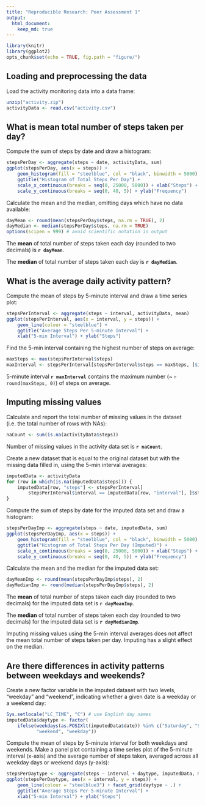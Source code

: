 ```yaml
---
title: "Reproducible Research: Peer Assessment 1"
output: 
  html_document:
    keep_md: true
---
```

```r
library(knitr)
library(ggplot2)
opts_chunk$set(echo = TRUE, fig.path = "figure/")
```

## Loading and preprocessing the data
Load the activity monitoring data into a data frame:
```r
unzip("activity.zip")
activityData <- read.csv("activity.csv")
```


## What is mean total number of steps taken per day?
Compute the sum of steps by date and draw a histogram:
```r
stepsPerDay <- aggregate(steps ~ date, activityData, sum)
ggplot(stepsPerDay, aes(x = steps)) +
    geom_histogram(fill = "steelblue", col = "black", binwidth = 5000) +
    ggtitle("Histogram of Total Steps Per Day") +
    scale_x_continuous(breaks = seq(0, 25000, 5000)) + xlab("Steps") +
    scale_y_continuous(breaks = seq(0, 40, 5)) + ylab("Frequency")
```

Calculate the mean and the median, omitting days which have no data available:
```r
dayMean <- round(mean(stepsPerDay$steps, na.rm = TRUE), 2)
dayMedian <- median(stepsPerDay$steps, na.rm = TRUE)
options(scipen = 999) # avoid scientific notation in output
```

The **mean** of total number of steps taken each day (rounded to two decimals)
is **`r dayMean`**.

The **median** of total number of steps taken each day is **`r dayMedian`**.


## What is the average daily activity pattern?
Compute the mean of steps by 5-minute interval and draw a time series plot:
```r
stepsPerInterval <- aggregate(steps ~ interval, activityData, mean)
ggplot(stepsPerInterval, aes(x = interval, y = steps)) +
    geom_line(colour = "steelblue") +
    ggtitle("Average Steps Per 5-minute Interval") +
    xlab("5-min Interval") + ylab("Steps")
```

Find the 5-min interval containing the highest number of steps on average:
```r
maxSteps <- max(stepsPerInterval$steps)
maxInterval <- stepsPerInterval[stepsPerInterval$steps == maxSteps, ]$interval
```

5-minute interval **`r maxInterval`** contains the maximum number
(~ `r round(maxSteps, 0)`) of steps on average.


## Imputing missing values
Calculate and report the total number of missing values in the
dataset (i.e. the total number of rows with NAs):
```r
naCount <- sum(is.na(activityData$steps))
```
Number of missing values in the activity data set is **`r naCount`**.

Create a new dataset that is equal to the original dataset but with the
missing data filled in, using the 5-min interval averages:
```r
imputedData <- activityData
for (row in which(is.na(imputedData$steps))) {
    imputedData[row, "steps"] <- stepsPerInterval[
        stepsPerInterval$interval == imputedData[row, "interval"], ]$steps
}
```

Compute the sum of steps by date for the imputed data set and draw a histogram:
```r
stepsPerDayImp <- aggregate(steps ~ date, imputedData, sum)
ggplot(stepsPerDayImp, aes(x = steps)) +
    geom_histogram(fill = "steelblue", col = "black", binwidth = 5000) +
    ggtitle("Histogram of Total Steps Per Day (Imputed)") +
    scale_x_continuous(breaks = seq(0, 25000, 5000)) + xlab("Steps") +
    scale_y_continuous(breaks = seq(0, 40, 5)) + ylab("Frequency")

```

Calculate the mean and the median for the imputed data set:
```r
dayMeanImp <- round(mean(stepsPerDayImp$steps), 2)
dayMedianImp <- round(median(stepsPerDayImp$steps), 2)
```

The **mean** of total number of steps taken each day (rounded to two decimals)
for the imputed data set is **`r dayMeanImp`**.

The **median** of total number of steps taken each day (rounded to two decimals)
for the imputed data set is **`r dayMedianImp`**.

Imputing missing values using the 5-min interval averages does not affect
the mean total number of steps taken per day. Imputing has a slight effect
on the median.


## Are there differences in activity patterns between weekdays and weekends?
Create a new factor variable in the imputed dataset with two levels,
"weekday" and "weekend", indicating whether a given date is a weekday
or a weekend day:
```r
Sys.setlocale("LC_TIME", "C") # use English day names
imputedData$daytype <- factor(
    ifelse(weekdays(as.POSIXlt(imputedData$date)) %in% c("Saturday", "Sunday"),
           "weekend", "weekday"))
```

Compute the mean of steps by 5-minute interval for both weekdays and weekends.
Make a panel plot containing a time series plot of the 5-minute interval
(x-axis) and the average number of steps taken, averaged across all weekday
days or weekend days (y-axis):

```r
stepsPerDaytype <- aggregate(steps ~ interval + daytype, imputedData, mean)
ggplot(stepsPerDaytype, aes(x = interval, y = steps)) +
    geom_line(colour = "steelblue3") + facet_grid(daytype ~ .) +
    ggtitle("Average Steps Per 5-minute Interval") +
    xlab("5-min Interval") + ylab("Steps")

```
